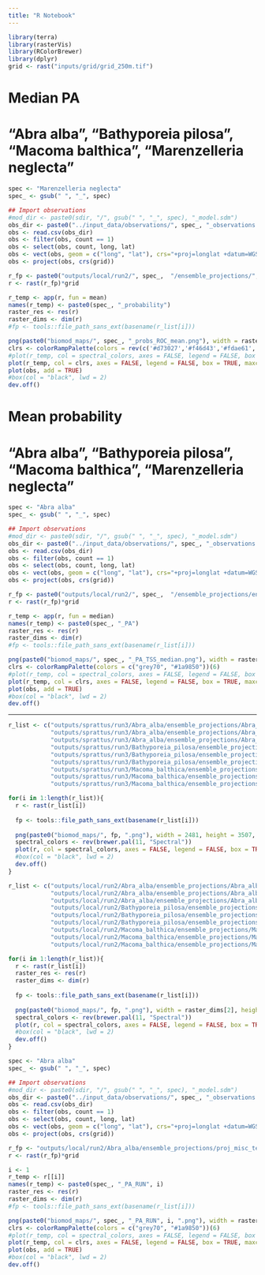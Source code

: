 ```yaml
---
title: "R Notebook"
---
```


```r
library(terra)
library(rasterVis)
library(RColorBrewer)
library(dplyr)
grid <- rast("inputs/grid/grid_250m.tif")
```


# Median PA
# "Abra alba", "Bathyporeia pilosa", "Macoma balthica", "Marenzelleria neglecta"
```r
spec <- "Marenzelleria neglecta"
spec_ <- gsub(" ", "_", spec)

## Import observations
#mod_dir <- paste0(sdir, "/", gsub(" ", "_", spec), "_model.sdm")
obs_dir <- paste0("../input_data/observations/", spec_, "_observations.csv")
obs <- read.csv(obs_dir)
obs <- filter(obs, count == 1)
obs <- select(obs, count, long, lat)
obs <- vect(obs, geom = c("long", "lat"), crs="+proj=longlat +datum=WGS84")
obs <- project(obs, crs(grid))

r_fp <- paste0("outputs/local/run2/", spec_,  "/ensemble_projections/", spec_, "_EMwmeanByROC_allData_RUN", c(1,2,3), "_mergedAlgo.tif")
r <- rast(r_fp)*grid

r_temp <- app(r, fun = mean)
names(r_temp) <- paste0(spec_, "_probability")
raster_res <- res(r)
raster_dims <- dim(r)
#fp <- tools::file_path_sans_ext(basename(r_list[i]))

png(paste0("biomod_maps/", spec_, "_probs_ROC_mean.png"), width = raster_dims[2], height = raster_dims[1], units = "px", res = 300)
clrs <- colorRampPalette(colors = rev(c('#d73027','#f46d43','#fdae61','#fee08b','#ffffbf','#d9ef8b','#a6d96a','#66bd63','#1a9850')))(100)
#plot(r_temp, col = spectral_colors, axes = FALSE, legend = FALSE, box = TRUE, maxcell = 1e6)
plot(r_temp, col = clrs, axes = FALSE, legend = FALSE, box = TRUE, maxcell = 1e7)
plot(obs, add = TRUE)
#box(col = "black", lwd = 2)
dev.off()
```

# Mean probability
# "Abra alba", "Bathyporeia pilosa", "Macoma balthica", "Marenzelleria neglecta"
```r
spec <- "Abra alba"
spec_ <- gsub(" ", "_", spec)

## Import observations
#mod_dir <- paste0(sdir, "/", gsub(" ", "_", spec), "_model.sdm")
obs_dir <- paste0("../input_data/observations/", spec_, "_observations.csv")
obs <- read.csv(obs_dir)
obs <- filter(obs, count == 1)
obs <- select(obs, count, long, lat)
obs <- vect(obs, geom = c("long", "lat"), crs="+proj=longlat +datum=WGS84")
obs <- project(obs, crs(grid))

r_fp <- paste0("outputs/local/run2/", spec_,  "/ensemble_projections/ensemble_TSSbin.tif")
r <- rast(r_fp)*grid

r_temp <- app(r, fun = median)
names(r_temp) <- paste0(spec_, "_PA")
raster_res <- res(r)
raster_dims <- dim(r)
#fp <- tools::file_path_sans_ext(basename(r_list[i]))

png(paste0("biomod_maps/", spec_, "_PA_TSS_median.png"), width = raster_dims[2], height = raster_dims[1], units = "px", res = 300)
clrs <- colorRampPalette(colors = c("grey70", "#1a9850"))(6)
#plot(r_temp, col = spectral_colors, axes = FALSE, legend = FALSE, box = TRUE, maxcell = 1e6)
plot(r_temp, col = clrs, axes = FALSE, legend = FALSE, box = TRUE, maxcell = 1e7)
plot(obs, add = TRUE)
#box(col = "black", lwd = 2)
dev.off()
```


*********************************************************************************

```r
r_list <- c("outputs/sprattus/run3/Abra_alba/ensemble_projections/Abra_alba_EMwmeanByROC_allData_RUN1_mergedAlgo.tif",
            "outputs/sprattus/run3/Abra_alba/ensemble_projections/Abra_alba_EMwmeanByROC_allData_RUN2_mergedAlgo.tif",
            "outputs/sprattus/run3/Abra_alba/ensemble_projections/Abra_alba_EMwmeanByROC_allData_RUN3_mergedAlgo.tif",
            "outputs/sprattus/run3/Bathyporeia_pilosa/ensemble_projections/Bathyporeia_pilosa_EMwmeanByROC_allData_RUN1_mergedAlgo.tif",
            "outputs/sprattus/run3/Bathyporeia_pilosa/ensemble_projections/Bathyporeia_pilosa_EMwmeanByROC_allData_RUN2_mergedAlgo.tif",
            "outputs/sprattus/run3/Bathyporeia_pilosa/ensemble_projections/Bathyporeia_pilosa_EMwmeanByROC_allData_RUN3_mergedAlgo.tif",
            "outputs/sprattus/run3/Macoma_balthica/ensemble_projections/Macoma_balthica_EMwmeanByROC_allData_RUN1_mergedAlgo.tif",
            "outputs/sprattus/run3/Macoma_balthica/ensemble_projections/Macoma_balthica_EMwmeanByROC_allData_RUN2_mergedAlgo.tif",
            "outputs/sprattus/run3/Macoma_balthica/ensemble_projections/Macoma_balthica_EMwmeanByROC_allData_RUN3_mergedAlgo.tif")

for(i in 1:length(r_list)){
  r <- rast(r_list[i])
  
  fp <- tools::file_path_sans_ext(basename(r_list[i]))
  
  png(paste0("biomod_maps/", fp, ".png"), width = 2481, height = 3507, units = "px", res = 300)
  spectral_colors <- rev(brewer.pal(11, "Spectral"))
  plot(r, col = spectral_colors, axes = FALSE, legend = FALSE, box = TRUE)
  #box(col = "black", lwd = 2)
  dev.off()
}
```


```r
r_list <- c("outputs/local/run2/Abra_alba/ensemble_projections/Abra_alba_EMwmeanByROC_allData_RUN1_mergedAlgo.tif",
            "outputs/local/run2/Abra_alba/ensemble_projections/Abra_alba_EMwmeanByROC_allData_RUN2_mergedAlgo.tif",
            "outputs/local/run2/Abra_alba/ensemble_projections/Abra_alba_EMwmeanByROC_allData_RUN3_mergedAlgo.tif",
            "outputs/local/run2/Bathyporeia_pilosa/ensemble_projections/Bathyporeia_pilosa_EMwmeanByROC_allData_RUN1_mergedAlgo.tif",
            "outputs/local/run2/Bathyporeia_pilosa/ensemble_projections/Bathyporeia_pilosa_EMwmeanByROC_allData_RUN2_mergedAlgo.tif",
            "outputs/local/run2/Bathyporeia_pilosa/ensemble_projections/Bathyporeia_pilosa_EMwmeanByROC_allData_RUN3_mergedAlgo.tif",
            "outputs/local/run2/Macoma_balthica/ensemble_projections/Macoma_balthica_EMwmeanByROC_allData_RUN1_mergedAlgo.tif",
            "outputs/local/run2/Macoma_balthica/ensemble_projections/Macoma_balthica_EMwmeanByROC_allData_RUN2_mergedAlgo.tif",
            "outputs/local/run2/Macoma_balthica/ensemble_projections/Macoma_balthica_EMwmeanByROC_allData_RUN3_mergedAlgo.tif")

for(i in 1:length(r_list)){
  r <- rast(r_list[i])
  raster_res <- res(r)
  raster_dims <- dim(r)
  
  fp <- tools::file_path_sans_ext(basename(r_list[i]))
  
  png(paste0("biomod_maps/", fp, ".png"), width = raster_dims[2], height = raster_dims[1], units = "px", res = 300)
  spectral_colors <- rev(brewer.pal(11, "Spectral"))
  plot(r, col = spectral_colors, axes = FALSE, legend = FALSE, box = TRUE, maxcell = 1e7)
  #box(col = "black", lwd = 2)
  dev.off()
}
```


```r
spec <- "Abra alba"
spec_ <- gsub(" ", "_", spec)

## Import observations
#mod_dir <- paste0(sdir, "/", gsub(" ", "_", spec), "_model.sdm")
obs_dir <- paste0("../input_data/observations/", spec_, "_observations.csv")
obs <- read.csv(obs_dir)
obs <- filter(obs, count == 1)
obs <- select(obs, count, long, lat)
obs <- vect(obs, geom = c("long", "lat"), crs="+proj=longlat +datum=WGS84")
obs <- project(obs, crs(grid))

r_fp <- "outputs/local/run2/Abra_alba/ensemble_projections/proj_misc_temp991472492_ensemble_TSSbin.tif"
r <- rast(r_fp)*grid

i <- 1
r_temp <- r[[i]]
names(r_temp) <- paste0(spec_, "_PA_RUN", i)
raster_res <- res(r)
raster_dims <- dim(r)
#fp <- tools::file_path_sans_ext(basename(r_list[i]))

png(paste0("biomod_maps/", spec_, "_PA_RUN", i, ".png"), width = raster_dims[2], height = raster_dims[1], units = "px", res = 300)
clrs <- colorRampPalette(colors = c("grey70", "#1a9850"))(6)
#plot(r_temp, col = spectral_colors, axes = FALSE, legend = FALSE, box = TRUE, maxcell = 1e6)
plot(r_temp, col = clrs, axes = FALSE, legend = FALSE, box = TRUE, maxcell = 1e7)
plot(obs, add = TRUE)
#box(col = "black", lwd = 2)
dev.off()
```